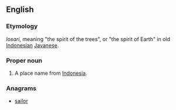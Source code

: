 ==English==

===Etymology===
{{etyl|jv|en}} ''losari'', meaning "the spirit of the trees", or "the spirit of Earth" in old [[Indonesian]] [[Javanese]].

===Proper noun===
{{en-proper noun}}

# A place name from [[Indonesia]].

===Anagrams===
* [[sailor#English|sailor]]